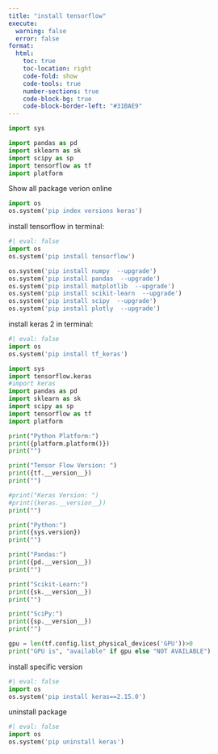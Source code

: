 ```yaml
---
title: "install tensorflow"
execute:
  warning: false
  error: false
format:
  html:
    toc: true
    toc-location: right
    code-fold: show
    code-tools: true
    number-sections: true
    code-block-bg: true
    code-block-border-left: "#31BAE9"
---
```



```python

import sys

import pandas as pd
import sklearn as sk
import scipy as sp
import tensorflow as tf
import platform
```






Show all package verion online

```python
import os
os.system('pip index versions keras')
```



install tensorflow in terminal:
```python
#| eval: false
import os
os.system('pip install tensorflow')

os.system('pip install numpy  --upgrade')
os.system('pip install pandas  --upgrade')
os.system('pip install matplotlib  --upgrade')
os.system('pip install scikit-learn  --upgrade')
os.system('pip install scipy  --upgrade')
os.system('pip install plotly  --upgrade')
```


install keras 2 in terminal:

```python
#| eval: false
import os
os.system('pip install tf_keras')
```

```python
import sys
import tensorflow.keras
#import keras
import pandas as pd
import sklearn as sk
import scipy as sp
import tensorflow as tf
import platform

print("Python Platform:")
print({platform.platform()})
print("")

print("Tensor Flow Version: ")
print({tf.__version__})
print("")

#print("Keras Version: ")
#print({keras.__version__})
print("")

print("Python:")
print({sys.version})
print("")

print("Pandas:")
print({pd.__version__})
print("")

print("Scikit-Learn:")
print({sk.__version__})
print("")

print("SciPy:")
print({sp.__version__})
print("")

gpu = len(tf.config.list_physical_devices('GPU'))>0
print("GPU is", "available" if gpu else "NOT AVAILABLE")
```





install specific version 
```python
#| eval: false
import os
os.system('pip install keras==2.15.0')
```

uninstall package 
```python
#| eval: false
import os
os.system('pip uninstall keras')
```